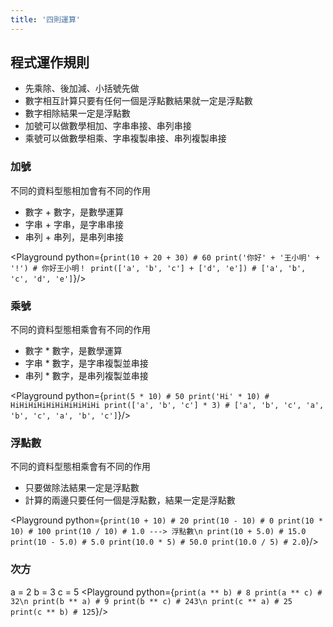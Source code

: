 ```yaml
---
title: '四則運算'
---
```



## 程式運作規則
* 先乘除、後加減、小括號先做
* 數字相互計算只要有任何一個是浮點數結果就一定是浮點數
* 數字相除結果一定是浮點數
* 加號可以做數學相加、字串串接、串列串接
* 乘號可以做數學相乘、字串複製串接、串列複製串接

### 加號
不同的資料型態相加會有不同的作用
* 數字 + 數字，是數學運算
* 字串 + 字串，是字串串接
* 串列 + 串列，是串列串接

<Playground python={`
print(10 + 20 + 30) # 60
print('你好' + '王小明' + '!') # 你好王小明！
print(['a', 'b', 'c'] + ['d', 'e']) # ['a', 'b', 'c', 'd', 'e']
`}/>

### 乘號
不同的資料型態相乘會有不同的作用
* 數字 * 數字，是數學運算
* 字串 * 數字，是字串複製並串接
* 串列 * 數字，是串列複製並串接

<Playground python={`
print(5 * 10) # 50
print('Hi' * 10) # HiHiHiHiHiHiHiHiHiHi
print(['a', 'b', 'c'] * 3) # ['a', 'b', 'c', 'a', 'b', 'c', 'a', 'b', 'c']
`}/>

### 浮點數
不同的資料型態相乘會有不同的作用
* 只要做除法結果一定是浮點數
* 計算的兩邊只要任何一個是浮點數，結果一定是浮點數

<Playground python={`
print(10 + 10) # 20
print(10 - 10) # 0
print(10 * 10) # 100
print(10 / 10) # 1.0 ---> 浮點數\n
print(10 + 5.0) # 15.0
print(10 - 5.0) # 5.0
print(10.0 * 5) # 50.0
print(10.0 / 5) # 2.0
`}/>

### 次方

a = 2
b = 3
c = 5
<Playground python={`
print(a ** b) # 8
print(a ** c) # 32\n
print(b ** a) # 9
print(b ** c) # 243\n
print(c ** a) # 25
print(c ** b) # 125
`}/>
